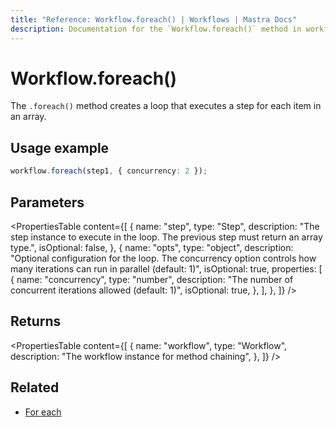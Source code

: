 ```yaml
---
title: "Reference: Workflow.foreach() | Workflows | Mastra Docs"
description: Documentation for the `Workflow.foreach()` method in workflows, which creates a loop that executes a step for each item in an array.
---
```


# Workflow.foreach()

The `.foreach()` method creates a loop that executes a step for each item in an array.

## Usage example

```typescript showLineNumbers copy
workflow.foreach(step1, { concurrency: 2 });
```

## Parameters

<PropertiesTable
  content={[
    {
      name: "step",
      type: "Step",
      description:
        "The step instance to execute in the loop. The previous step must return an array type.",
      isOptional: false,
    },
    {
      name: "opts",
      type: "object",
      description:
        "Optional configuration for the loop. The concurrency option controls how many iterations can run in parallel (default: 1)",
      isOptional: true,
      properties: [
        {
          name: "concurrency",
          type: "number",
          description:
            "The number of concurrent iterations allowed (default: 1)",
          isOptional: true,
        },
      ],
    },
  ]}
/>

## Returns

<PropertiesTable
  content={[
    {
      name: "workflow",
      type: "Workflow",
      description: "The workflow instance for method chaining",
    },
  ]}
/>

## Related

- [For each](../../docs/workflows/control-flow.mdx#foreach)
